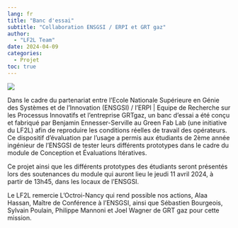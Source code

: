 ```yaml
---
lang: fr
title: "Banc d'essai"
subtitle: "Collaboration ENSGSI / ERPI et GRT gaz"
author: 
  - "LF2L Team"
date: 2024-04-09
categories:
  - Projet
toc: true  
---
```


![](img-1.png){.preview-image}

 Dans le cadre du partenariat entre l’Ecole Nationale Supérieure en Génie des Systèmes et de l'Innovation (ENSGSI) / l’ERPI | Equipe de Recherche sur les Processus Innovatifs et l’entreprise GRTgaz, un banc d’essai a été conçu et fabriqué par Benjamin Ennesser-Serville au Green Fab Lab (une initiative du LF2L) afin de reproduire les conditions réelles de travail des opérateurs. Ce dispositif d’évaluation par l’usage a permis aux étudiants de 2ème année ingénieur de l’ENSGSI de tester leurs différents prototypes dans le cadre du module de Conception et Évaluations Itératives.

Ce projet ainsi que les différents prototypes des étudiants seront présentés lors des soutenances du module qui auront lieu le jeudi 11 avril 2024, à partir de 13h45, dans les locaux de l’ENSGSI.

Le LF2L remercie L'Octroi-Nancy qui rend possible nos actions, Alaa Hassan, Maître de Conférence à l’ENSGSI, ainsi que Sébastien Bourgeois, Sylvain Poulain, Philippe Mannoni et Joel Wagner de GRT gaz pour cette mission.